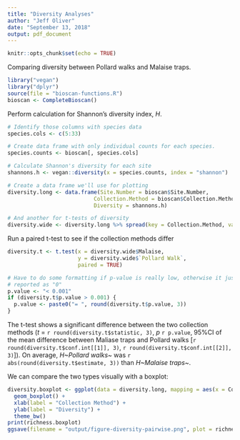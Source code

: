 ```yaml
---
title: "Diversity Analyses"
author: "Jeff Oliver"
date: "September 13, 2018"
output: pdf_document
---
```


```r
knitr::opts_chunk$set(echo = TRUE)
```

Comparing diversity between Pollard walks and Malaise traps.

```r
library("vegan")
library("dplyr")
source(file = "bioscan-functions.R")
bioscan <- CompleteBioscan()
```

Perform calculation for Shannon's diversity index, _H_.
```r
# Identify those columns with species data
species.cols <- c(5:33)

# Create data frame with only individual counts for each species.
species.counts <- bioscan[, species.cols]

# Calculate Shannon's diversity for each site
shannons.h <- vegan::diversity(x = species.counts, index = "shannon")

# Create a data frame we'll use for plotting
diversity.long <- data.frame(Site.Number = bioscan$Site.Number,
                           Collection.Method = bioscan$Collection.Method,
                           Diversity = shannons.h)

# And another for t-tests of diversity
diversity.wide <- diversity.long %>% spread(key = Collection.Method, value = Diversity)
```

Run a paired t-test to see if the collection methods differ
```r
diversity.t <- t.test(x = diversity.wide$Malaise, 
                      y = diversity.wide$`Pollard Walk`,
                      paired = TRUE)

# Have to do some formatting if p-value is really low, otherwise it just gets 
# reported as "0"
p.value <- "< 0.001"
if (diversity.t$p.value > 0.001) {
  p.value <- paste0("= ", round(diversity.t$p.value, 3))
}
```

The t-test shows a significant difference between the two collection methods (_t_ = `r round(diversity.t$statistic, 3)`, _p_ `r p.value`, 95%CI of the mean difference between Maliase traps and Pollard walks [`r round(diversity.t$conf.int[[1]], 3)`, `r round(diversity.t$conf.int[[2]], 3)`]). On average, _H~Pollard walks~_ was `r abs(round(diversity.t$estimate, 3))` than _H~Malaise traps~_.

We can compare the two types visually with a boxplot:
```r
diversity.boxplot <- ggplot(data = diversity.long, mapping = aes(x = Collection.Method, y = Diversity)) +
  geom_boxplot() +
  xlab(label = "Collection Method") + 
  ylab(label = "Diversity") + 
  theme_bw()
print(richness.boxplot)
ggsave(filename = "output/figure-diversity-pairwise.png", plot = richness.boxplot)
```